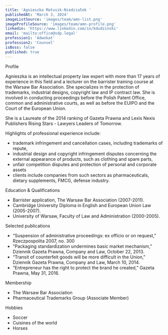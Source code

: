 ```yaml
---
title: 'Agnieszka Matusik-Niedziałek '
publishedAt: 'March 3, 2024'
imageListSource: 'images/team/amn-list.png'
imageProfileSource: 'images/team/amn-profile.png'
linkedin: 'https://www.linkedin.com/in/kdudzinski'
email: 'mailto:office@sdp.legal'
profession1: 'Adwokat'
profession2: 'Counsel'
isBoss: false
published: true
---
```


<ProfileSection type="profile">Profile</ProfileSection>

Agnieszka is an intellectual property law expert with more than 17 years of experience in this
field and a lecturer on the barrister training course at the Warsaw Bar Association. She
specializes in the protection of trademarks, industrial designs, copyright law and IP contract
law. She is involved in conducting proceedings before the Polish Patent Office, common and
administrative courts, as well as before the EUIPO and the Court of the European Union.

She is a Laureate of the 2014 ranking of Gazeta Prawna and Lexis Nexis Publishers Rising
Stars - Lawyers Leaders of Tomorrow.

Highlights of professional experience include:

- trademark infringement and cancellation cases, including trademarks of repute,
- industrial design and copyright infringement disputes concerning the external appearance of products, such as clothing and spare parts,
- unfair competition disputes and protection of personal and corporate assets
- clients include companies from such sectors as pharmaceuticals, dietary supplements, FMCG, defense industry.

<ProfileSection type="education">Education & Qualifications</ProfileSection>

- Barrister application, The Warsaw Bar Association (2007-2011).
- Cambridge University Diploma in English and European Union Law (2005-2007).
- University of Warsaw, Faculty of Law and Administration (2000-2005).

<ProfileSection type="publication">Selected publications</ProfileSection>

- “Suspension of administrative proceedings: ex officio or on request,” Rzeczpospolita 2007, no. 300
- “Packaging standardization undermines basic market mechanism,” Dziennik Gazeta Prawna, Company and Law, October 22, 2013.
- “Transit of counterfeit goods will be more difficult in the Union,” Dziennik Gazeta Prawna, Company and Law, March 10, 2014.
- “Entrepreneur has the right to protect the brand he created,” Gazeta Prawna, May 31, 2016.

<ProfileSection type="publication">Membership</ProfileSection>

- The Warsaw Bar Association
- Pharmaceutical Trademarks Group (Associate Member)

<ProfileSection type="hobby">Hobbies</ProfileSection>

- Soccer 
- Cuisines of the world 
- Horses 